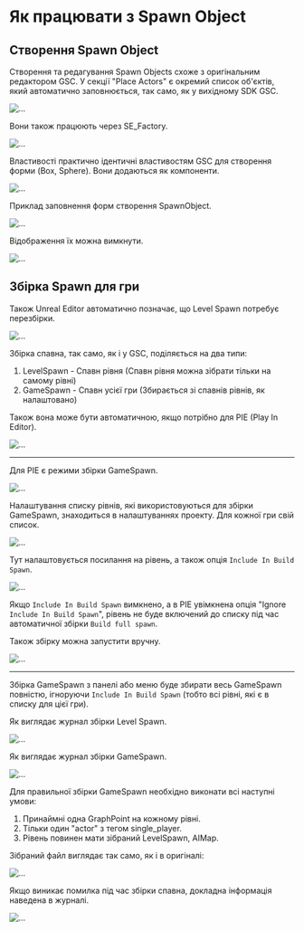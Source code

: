 # Як працювати з Spawn Object

## Створення Spawn Object

Створення та редагування Spawn Objects схоже з оригінальним редактором GSC. У секції "Place Actors" є окремий список об'єктів, який автоматично заповнюється, так само, як у вихідному SDK GSC.

![...](./spawn-objects.ru/img/image19.png)

Вони також працюють через SE\_Factory.

![...](./spawn-objects.ru/img/image20.png)

Властивості практично ідентичні властивостям GSC для створення форми (Box, Sphere). Вони додаються як компоненти.

![...](./spawn-objects.ru/img/image21.png)

Приклад заповнення форм створення SpawnObject.

![...](./spawn-objects.ru/img/image22.png)

Відображення їх можна вимкнути.

![...](./spawn-objects.ru/img/image23.png)

## Збірка Spawn для гри

Також Unreal Editor автоматично позначає, що Level Spawn потребує перезбірки.

![...](./spawn-objects.ru/img/image24.png)

Збірка спавна, так само, як і у GSC, поділяється на два типи:
1. LevelSpawn - Спавн рівня (Спавн рівня можна зібрати тільки на самому рівні)
2. GameSpawn - Спавн усієї гри (Збирається зі спавнів рівнів, як налаштовано)

Також вона може бути автоматичною, якщо потрібно для PIE (Play In Editor).

![...](./spawn-objects.ru/img/image25.png)

* * *

Для PIE є режими збірки GameSpawn.

![...](./spawn-objects.ru/img/image26.png)

Налаштування списку рівнів, які використовуються для збірки GameSpawn, знаходиться в налаштуваннях проекту. Для кожної гри свій список.

![...](./spawn-objects.ru/img/image27.png)

Тут налаштовується посилання на рівень, а також опція `Include In Build Spawn`.

![...](./spawn-objects.ru/img/image28.png)

Якщо `Include In Build Spawn` вимкнено, а в PIE увімкнена опція "Ignore `Include In Build Spawn`", рівень не буде включений до списку під час автоматичної збірки `Build full spawn`.

Також збірку можна запустити вручну.

![...](./spawn-objects.ru/img/image29.png)

* * *

Збірка GameSpawn з панелі або меню буде збирати весь GameSpawn повністю, ігноруючи `Include In Build Spawn` (тобто всі рівні, які є в списку для цієї гри).

Як виглядає журнал збірки Level Spawn.

![...](./spawn-objects.ru/img/image30.png)

Як виглядає журнал збірки GameSpawn.

![...](./spawn-objects.ru/img/image31.png)

Для правильної збірки GameSpawn необхідно виконати всі наступні умови:
1. Принаймні одна GraphPoint на кожному рівні.
2. Тільки один "actor" з тегом single\_player.
3. Рівень повинен мати зібраний LevelSpawn, AIMap.

Зібраний файл виглядає так само, як і в оригіналі:

![...](./spawn-objects.ru/img/image32.png)

Якщо виникає помилка під час збірки спавна, докладна інформація наведена в журналі.

![...](./spawn-objects.ru/img/image33.png)
